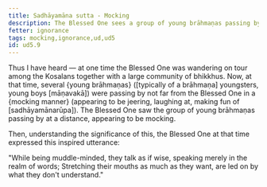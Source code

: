```yaml
---
title: Sadhāyamāna sutta - Mocking
description: The Blessed One sees a group of young brāhmaṇas passing by, appearing to be mocking.
fetter: ignorance
tags: mocking,ignorance,ud,ud5
id: ud5.9
---
```


Thus I have heard — at one time the Blessed One was wandering on tour among the Kosalans together with a large community of bhikkhus. Now, at that time, several \{young brāhmaṇas} ([typically of a brāhmaṇa] youngsters, young boys [māṇavakā]) were passing by not far from the Blessed One in a \{mocking manner} (appearing to be jeering, laughing at, making fun of [sadhāyamānarūpa]). The Blessed One saw the group of young brāhmaṇas passing by at a distance, appearing to be mocking.

Then, understanding the significance of this, the Blessed One at that time expressed this inspired utterance:

"While being muddle-minded, they talk as if wise,
speaking merely in the realm of words;
Stretching their mouths as much as they want,
are led on by what they don't understand."